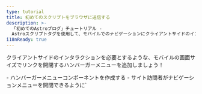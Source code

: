 ```yaml
---
type: tutorial
title: 初めてのスクリプトをブラウザに送信する
description: >-
  「初めてのAstroブログ」チュートリアル -
  Astroスクリプトタグを使用して、モバイルでのナビゲーションにクライアントサイドのインタラクションを追加する
i18nReady: true
---
```



クライアントサイドのインタラクションを必要とするような、モバイルの画面サイズでリンクを開閉するハンバーガーメニューを追加しましょう！

<PreCheck>
  - ハンバーガーメニューコンポーネントを作成する
  - サイト訪問者がナビゲーションメニューを開閉できるように`<script>`を書く
  - JavaScriptを`.js`ファイルに移動する
</PreCheck>

## ハンバーガーコンポーネントを作成する

モバイルメニューを開閉する`<Hamburger />`コンポーネントを作成します。

1. `src/components/`に`Hamburger.astro`という名前のファイルを作成します。


2. 以下のコードをコンポーネントにコピーします。これは、モバイルでナビゲーションリンクを開閉する3行の「ハンバーガー」メニューを表わします。（あとで`global.css`に新しいCSSスタイルを追加します。）

    ```astro title="src/components/Hamburger.astro"
    --- 
    ---
    <div class="hamburger">
      <span class="line"></span>
      <span class="line"></span>
      <span class="line"></span>
    </div>
    ```

3. `Header.astro`の`<Navigation />`コンポーネントの直前に、新しい`<Hamburger />`コンポーネントを配置します。

<details>
<summary>コードを表示</summary>

```astro title="src/components/Header.astro" ins={2,7}
---
import Hamburger from './Hamburger.astro';
import Navigation from './Navigation.astro';
---
<header>
  <nav>
    <Hamburger />
    <Navigation />
  </nav>
</header>
```
</details>

4. 以下のハンバーガーコンポーネント用スタイルを追加します。

  ```css title="src/styles/global.css" ins={2-13, 56-58}
  /* ナビゲーションのスタイル */
  .hamburger {
    padding-right: 20px;
    cursor: pointer;
  }

  .hamburger .line {
    display: block;
    width: 40px;
    height: 5px;
    margin-bottom: 10px;
    background-color: #ff9776;
  }

  .nav-links {
    width: 100%;
    top: 5rem;
    left: 48px;
    background-color: #ff9776;
    display: none;
    margin: 0;
  }

  .nav-links a {
    display: block;
    text-align: center;
    padding: 10px 0;
    text-decoration: none;
    font-size: 1.2rem;
    font-weight: bold;
    text-transform: uppercase;
  }

  .nav-links a:hover, a:focus {
    background-color: #ff9776;
  }

  .expanded {
    display: unset;
  }

  @media screen and (min-width: 636px) {
    .nav-links {
      margin-left: 5em;
      display: block;
      position: static;
      width: auto;
      background: none;
    }

    .nav-links a {
      display: inline-block;
      padding: 15px 20px;
    }

    .hamburger {
      display: none;
    }
  }
  ```


## 初めてのスクリプトタグを書く

ヘッダーはまだ**インタラクティブ**ではありません。ハンバーガーメニューへのクリックに応じてナビゲーションリンクを表示したり非表示にしたりするように、ユーザーの入力に応答することができないからです。

`<script>`タグを追加すると、クライアントサイドのJavaScriptがユーザーのイベントを「待ち受け（Listen）」、それに応答します。

1. `index.astro`の`</body>`閉じタグの直前に、以下の`<script>`タグを追加します。

    ```astro title="src/pages/index.astro" ins={2-6}
      <Footer />
      <script>
        document.querySelector('.hamburger').addEventListener('click', () => {
          document.querySelector('.nav-links').classList.toggle('expanded');
        });
      </script>
    </body>
    ```

2. ブラウザのプレビューを複数のサイズで開き、このページのナビゲーションメニューがスクリーンサイズに対してレスポンシブであり、またユーザーの入力に反応することを確認します。

### `.js`ファイルをインポートする

各ページにJavaScriptを直接書く代わりに、`<script>`タグの内容をプロジェクト内の`.js`ファイルに移動しましょう。


1. （新しく`/scripts/`フォルダを作成した上で）`src/scripts/menu.js`を作成し、JavaScriptをそこに移動します。

    ```js title="src/scripts/menu.js"
    document.querySelector('.hamburger').addEventListener('click', () => {
      document.querySelector('.nav-links').classList.toggle('expanded');
    });
    ```

2. `index.astro`の`<script>`タグの内容を以下のファイルインポートに置き換えます。

    ```astro title="src/pages/index.astro" ins={7} del={3-5}
      <Footer />
      <script>
        document.querySelector('.hamburger').addEventListener('click', () => {
          document.querySelector('.nav-links').classList.toggle('expanded');
        });

        import "../scripts/menu.js";
      </script>
    </body>
    ```

3. ブラウザのプレビューを再度小さいサイズで開き、ハンバーガーメニューがナビゲーションリンクを開閉することを確認します。


4. 他の`about.astro`と`blog.astro`の2ページにも同じ`<script>`とインポートを追加し、両ページにレスポンシブでインタラクティブなヘッダーがあることを確認します。

     ```astro title="src/pages/about.astro & src/pages/blog.astro" ins={2-4}
      <Footer />
      <script>
        import "../scripts/menu.js";
      </script>
    </body>
    ```

:::note[要点]
これまでにも、サイトの一部を作成するためにJavaScriptを使用してきました。

- ページタイトルと見出しの動的な定義
- 概要ページでのスキルリストのマッピング
- HTML要素の条件に応じた表示

これらの命令はすべてビルド時に実行され、サイトの静的HTMLを作成したあと、コードは「捨てられます」。

**`<script>`タグ内のJavaScriptはブラウザに送信され**、ユーザーの操作に応じてページの更新や入力の切り替えなどを実行します。
:::



<Box icon="question-mark">

### 確認テスト

1. Astroは、コンポーネントのフロントマターに書かれたJavaScriptをいつ実行しますか？
    <MultipleChoice>
      <Option>
        AstroはJavaScriptを実行しない。
      </Option>
      <Option isCorrect>
        ビルド時。
      </Option>
      <Option>
          サイト訪問者がボタンをクリックしたとき。
      </Option>
    </MultipleChoice>

2. Astroでは任意でJavaScriptをブラウザに送信できますが、その目的は何ですか？
    <MultipleChoice>
      <Option>
        ユーザーがページリンクをクリックできるようにするため。
      </Option>
      <Option>
        読み込み時間を短縮するため。
      </Option>
      <Option isCorrect>
        クライアントサイドのインタラクティブ機能。
      </Option>
    </MultipleChoice>

3. クライアントサイドのJavaScriptがユーザーのブラウザに送信されるのは、それがどこに書かれた・インポートされたときですか？
    <MultipleChoice>
      <Option isCorrect>
        `<script>`タグ内。
      </Option>
      <Option>
        `.astro`ファイルのコードフェンスの間。
      </Option>
      <Option>
        `global.css`内。
      </Option>
    </MultipleChoice>

</Box>

<Box icon="check-list">

## チェックリスト

<Checklist>
- [ ] `<script>`タグ内のJavaScriptによりクライアントサイドのインタラクティブ機能を追加できる。
- [ ] `<script>`タグ内に`.js`ファイルをインポートできる。
</Checklist>

</Box>

### 参考

[Astroにおけるクライアントサイドスクリプト](/ja/guides/client-side-scripts/)
